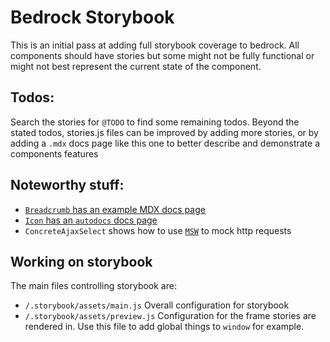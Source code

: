 # Bedrock Storybook
This is an initial pass at adding full storybook coverage to bedrock. All components should have stories but some might
not be fully functional or might not best represent the current state of the component.

## Todos:
Search the stories for `@TODO` to find some remaining todos.
Beyond the stated todos, stories.js files can be improved by adding more stories, or by adding a `.mdx` docs page like
this one to better describe and demonstrate a components features

## Noteworthy stuff:
- [`Breadcrumb` has an example MDX docs page](?path=/docs/basics-breadcrumb--docs)
- [`Icon` has an `autodocs` docs page](?path=/docs/basics-icon--docs)
- `ConcreteAjaxSelect` shows how to use [`MSW`](https://storybook.js.org/addons/msw-storybook-addon) to mock http
requests


## Working on storybook
The main files controlling storybook are:
- `/.storybook/assets/main.js` Overall configuration for storybook
- `/.storybook/assets/preview.js` Configuration for the frame stories are rendered in. Use this file to add global
things to `window` for example.


[//]: #MDXDocs (https://storybook.js.org/docs/writing-docs/mdx)